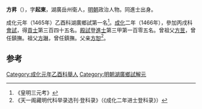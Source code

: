 '''方昇'''（{{bd|1431年||？}}），字'''起東'''，湖廣岳州衛人，[[明朝|明朝]]政治人物。同進士出身。

成化元年（1465年）乙酉科湖廣鄉試第一名<ref>《皇明三元考》</ref>。[[成化|成化]]二年（1466年），參加丙戌科[[會試|會試]]，得[[貢士|貢士]]第三百四十五名。[[殿試|殿試]]登[[進士|進士]]第三甲第一百零五名。曾祖父[[方昱|方昱]]，曾任鎮撫。祖父[[方琳|方琳]]，曾任鎮撫。父亲[[方恕|方恕]]<ref>《天一阁藏明代科举录选刊·登科录》（《成化二年进士登科录》）</ref>。

==参考==
{{reflist}}
{{明朝人物小作品}}
{{成化二年丙戌科殿試金榜}}
{{DEFAULTSORT:Fang方}}

[[Category:成化元年乙酉科舉人|Category:成化元年乙酉科舉人]]
[[Category:明朝湖廣鄉試解元|Category:明朝湖廣鄉試解元]]